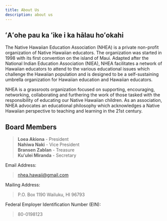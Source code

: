 ```yaml
---
title: About Us
description: about us
---
```


<h2 class="font-normal">ʻAʻohe pau ka ʻike i ka hālau hoʻokahi</h2>

The Native Hawaiian Education Association (NHEA) is a private non-profit organization of Native Hawaiian educators. The organization was started in 1998 with its first convention on the island of Maui. Adapted after the National Indian Education Association (NIEA), NHEA facilitates a network of Hawaiian educators to attend to the various educational issues which challenge the Hawaiian population and is designed to be a self-sustaining umbrella organization for Hawaiian education and Hawaiian educators.

NHEA is a grassroots organization focused on supporting, encouraging, networking, collaborating and furthering the work of those tasked with the responsibility of educating our Native Hawaiian children. As an association, NHEA advocates an educational philosophy which acknowledges a Native Hawaiian perspective to teaching and learning in the 21st century.

<h2 class="font-normal">Board Members</h2>

> <strong>Loea Akiona</strong> - President\
> <strong>Nahiwa Naki</strong> - Vice President\
> <strong>Bransen Zablan</strong> - Treasure\
> <strong>Kuʻulei Miranda</strong> - Secretary

Email Address:

> [nhea.hawaii@gmail.com](mailto:nhea.hawaii@gmail.com)

Mailing Address:

> P.O. Box 1190
> Wailuku, HI 96793

Federal Employer Identification Number (EIN):

> 80-0198123
